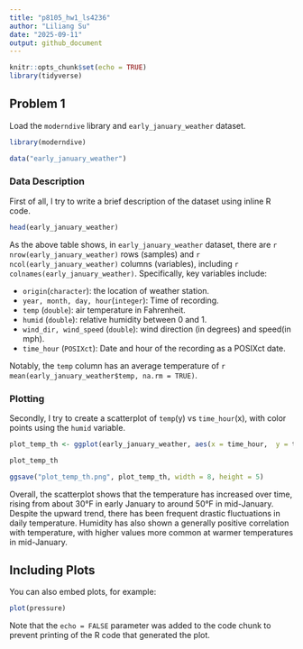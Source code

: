 ```yaml
---
title: "p8105_hw1_ls4236"
author: "Liliang Su"
date: "2025-09-11"
output: github_document
---
```


```r
knitr::opts_chunk$set(echo = TRUE)
library(tidyverse)
```

## Problem 1

Load the `moderndive` library and `early_january_weather` dataset.
```r
library(moderndive)

data("early_january_weather")
```

### Data Description

First of all, I try to write a brief description of the dataset using inline R code.

```r
head(early_january_weather)
```
As the above table shows, in `early_january_weather` dataset, there are `r nrow(early_january_weather)` rows (samples) and `r ncol(early_january_weather)` columns (variables), including `r colnames(early_january_weather)`. Specifically, key variables include:

- `origin`(`character`): the location of weather station.
- `year, month, day, hour`(`integer`): Time of recording.
- `temp` (`double`): air temperature in Fahrenheit.
- `humid` (`double`): relative humidity between 0 and 1.
- `wind_dir, wind_speed` (`double`): wind direction (in degrees) and speed(in mph).
- `time_hour` (`POSIXct`): Date and hour of the recording as a POSIXct date.

Notably, the `temp` column has an average temperature of `r mean(early_january_weather$temp, na.rm = TRUE)`.

### Plotting

Secondly, I try to create a scatterplot of `temp`(y) vs `time_hour`(x), with color points using the `humid` variable.

```r
plot_temp_th <- ggplot(early_january_weather, aes(x = time_hour,  y = temp, color = humid)) + geom_point() + labs(x = "Time (hourly)", y = "Temperature", color = "Humidity")

plot_temp_th

ggsave("plot_temp_th.png", plot_temp_th, width = 8, height = 5)
```
Overall, the scatterplot shows that the temperature has increased over time, rising from about 30°F in early January to around 50°F in mid-January. Despite the upward trend, there has been frequent drastic fluctuations in daily temperature. Humidity has also shown a generally positive correlation with temperature, with higher values more common at warmer temperatures in mid-January.


## Including Plots

You can also embed plots, for example:

```r
plot(pressure)
```

Note that the `echo = FALSE` parameter was added to the code chunk to prevent printing of the R code that generated the plot.
